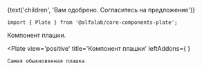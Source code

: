 

<Meta
    title='Компоненты'
    component={Plate}
/>

<!-- Canvas -->

<Story name='Plate'>
    <Plate
        view={select('view', ['common', 'negative', 'positive', 'attention'], 'positive')}
        title={text('title', 'Поздравляем, полный успех')}
        foldable={boolean('foldable', false)}
        hasCloser={boolean('hasCloser', false)}
    >
        {text('children', 'Вам одобрено. Согласитесь на предложение')}
    </Plate>
</Story>

<!-- Docs -->

<ComponentHeader
    name='Plate'
    version={version}
    package='@alfalab/core-components-plate'
    stage={2}
/>

```tsx
import { Plate } from '@alfalab/core-components-plate';
```

Компонент плашки.

<Plate
    view='positive'
    title='Компонент плашки'
    leftAddons={
        <CheckmarkCircleMColorIcon/>
    }
>
    Самая обыкновенная плашка
</Plate>

<Props of={Plate} />
